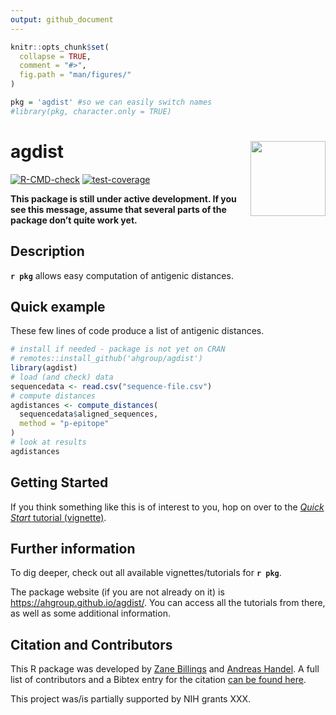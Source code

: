 ```yaml
---
output: github_document
---
```


<!-- README.md is generated from README.Rmd. Please edit that file -->

```r
knitr::opts_chunk$set(
  collapse = TRUE,
  comment = "#>",
  fig.path = "man/figures/"
)
```

```r
pkg = 'agdist' #so we can easily switch names
#library(pkg, character.only = TRUE)
```


# agdist <img src="man/figures/logo.png" align="right" alt="" width="120" />


<!-- badges: start -->
[![R-CMD-check](https://github.com/ahagroup/agdist/workflows/R-CMD-check/badge.svg)](https://github.com/ahgroup/agdist/actions)
[![test-coverage](https://github.com/ahgroup/agdist/workflows/test-coverage/badge.svg)](https://github.com/ahagroup/agdist/actions)
<!-- badges: end -->

**This package is still under active development. If you see this message, assume that several parts of the package don't quite work yet.**

## Description

**`r pkg`** allows easy computation of antigenic distances.

## Quick example

These few lines of code produce a list of antigenic distances.

```r
# install if needed - package is not yet on CRAN
# remotes::install_github('ahgroup/agdist')
library(agdist)
# load (and check) data
sequencedata <- read.csv("sequence-file.csv")
# compute distances
agdistances <- compute_distances(
  sequencedata$aligned_sequences,
  method = "p-epitope"
)
# look at results
agdistances
```


## Getting Started

If you think something like this is of interest to you, hop on over to the  [_Quick Start_ tutorial (vignette)](https://ahgroup.github.io/agdist/articles/quickstart.html).


## Further information

To dig deeper, check out all available vignettes/tutorials for **`r pkg`**.

The package website (if you are not already on it) is [https://ahgroup.github.io/agdist/](https://ahgroup.github.io/agdist/). You can access all the tutorials from there, as well as some additional information.


## Citation and Contributors

This R package was developed by [Zane Billings]( https://wzbillings.com/) and [Andreas Handel](https://www.andreashandel.com/). A full list of contributors and a Bibtex entry for the citation [can be found here](https://ahgroup.github.io/agdist/authors.html).

This project was/is partially supported by NIH grants XXX. 
